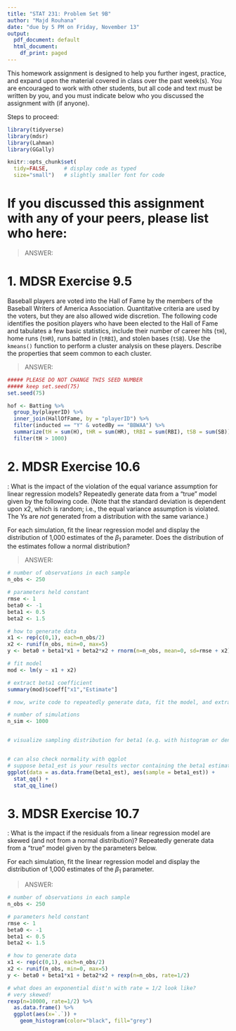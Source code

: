 ```yaml
---
title: "STAT 231: Problem Set 9B"
author: "Majd Rouhana"
date: "due by 5 PM on Friday, November 13"
output:
  pdf_document: default
  html_document:
    df_print: paged
---
```


This homework assignment is designed to help you further ingest, practice, and expand upon the material covered in class over the past week(s).  You are encouraged to work with other students, but all code and text must be written by you, and you must indicate below who you discussed the assignment with (if anyone).  

Steps to proceed:

\begin{enumerate}
\item In RStudio, go to File > Open Project, navigate to the folder with the course-content repo, select the course-content project (course-content.Rproj), and click "Open" 
\item Pull the course-content repo (e.g. using the blue-ish down arrow in the Git tab in upper right window)
\item Copy ps9B.Rmd from the course repo to your repo (see page 6 of the GitHub Classroom Guide for Stat231 if needed)
\item Close the course-content repo project in RStudio
\item Open YOUR repo project in RStudio
\item In the ps9B.Rmd file in YOUR repo, replace "YOUR NAME HERE" with your name
\item Add in your responses, committing and pushing to YOUR repo in appropriate places along the way
\item Run "Knit PDF" 
\item Upload the pdf to Gradescope.  Don't forget to select which of your pages are associated with each problem.  \textit{You will not get credit for work on unassigned pages (e.g., if you only selected the first page but your solution spans two pages, you would lose points for any part on the second page that the grader can't see).} 
\end{enumerate}

```r
library(tidyverse)
library(mdsr)
library(Lahman)
library(GGally)

knitr::opts_chunk$set(
  tidy=FALSE,     # display code as typed
  size="small")   # slightly smaller font for code
```


\newpage 
# If you discussed this assignment with any of your peers, please list who here:

> ANSWER:

\newpage
# 1. MDSR Exercise 9.5

Baseball players are voted into the Hall of Fame by the members of the Baseball Writers of America Association.  Quantitative criteria are used by the voters, but they are also allowed wide discretion.  The following code identifies the position players who have been elected to the Hall of Fame and tabulates a few basic statistics, include their number of career hits (`tH`), home runs (`tHR`), runs batted in (`tRBI`), and stolen bases (`tSB`).  Use the `kmeans()` function to perform a cluster analysis on these players.  Describe the properties that seem common to each cluster.

> ANSWER:  

```r
##### PLEASE DO NOT CHANGE THIS SEED NUMBER
##### keep set.seed(75) 
set.seed(75)

hof <- Batting %>%
  group_by(playerID) %>%
  inner_join(HallOfFame, by = "playerID") %>%
  filter(inducted == "Y" & votedBy == "BBWAA") %>%
  summarize(tH = sum(H), tHR = sum(HR), tRBI = sum(RBI), tSB = sum(SB)) %>%
  filter(tH > 1000)

```


\newpage
# 2. MDSR Exercise 10.6 

\textit{Equal variance assumption}:  What is the impact of the violation of the equal variance assumption for linear regression models?  Repeatedly generate data from a "true" model given by the following code.  (Note that the standard deviation is dependent upon x2, which is random; i.e., the equal variance assumption is violated.  The Ys are *not* generated from a distribution with the same variance.)

For each simulation, fit the linear regression model and display the distribution of 1,000 estimates of the $\beta_1$ parameter.  Does the distribution of the estimates follow a normal distribution?

> ANSWER:  

```r
# number of observations in each sample
n_obs <- 250

# parameters held constant
rmse <- 1
beta0 <- -1
beta1 <- 0.5
beta2 <- 1.5

# how to generate data
x1 <- rep(c(0,1), each=n_obs/2)
x2 <- runif(n_obs, min=0, max=5)
y <- beta0 + beta1*x1 + beta2*x2 + rnorm(n=n_obs, mean=0, sd=rmse + x2)

# fit model
mod <- lm(y ~ x1 + x2)

# extract beta1 coefficient
summary(mod)$coeff["x1","Estimate"]

# now, write code to repeatedly generate data, fit the model, and extract the beta coefficient (1,000 times)

# number of simulations
n_sim <- 1000


# visualize sampling distribution for beta1 (e.g. with histogram or density plot)


# can also check normality with qqplot
# suppose beta1_est is your results vector containing the beta1 estimates
ggplot(data = as.data.frame(beta1_est), aes(sample = beta1_est)) +
  stat_qq() + 
  stat_qq_line()
```



\newpage
# 3. MDSR Exercise 10.7

\textit{Skewed residuals}: What is the impact if the residuals from a linear regression model are skewed (and not from a normal distribution)?  Repeatedly generate data from a "true" model given by the parameters below.

For each simulation, fit the linear regression model and display the distribution of 1,000 estimates of the $\beta_1$ parameter.

> ANSWER:  

```r
# number of observations in each sample
n_obs <- 250

# parameters held constant
rmse <- 1
beta0 <- -1
beta1 <- 0.5
beta2 <- 1.5

# how to generate data
x1 <- rep(c(0,1), each=n_obs/2)
x2 <- runif(n_obs, min=0, max=5)
y <- beta0 + beta1*x1 + beta2*x2 + rexp(n=n_obs, rate=1/2)

# what does an exponential dist'n with rate = 1/2 look like? 
# very skewed!
rexp(n=10000, rate=1/2) %>%
  as.data.frame() %>%
  ggplot(aes(x=`.`)) +
    geom_histogram(color="black", fill="grey")

```


